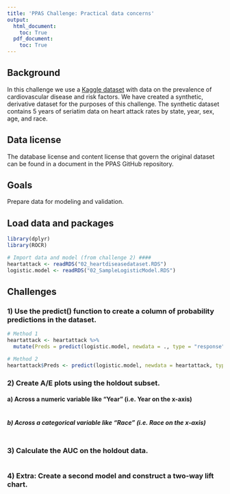 ```yaml
---
title: 'PPAS Challenge: Practical data concerns'
output: 
  html_document:
    toc: True
  pdf_document:
    toc: True
---
```


## Background
In this challenge we use a [Kaggle dataset](https://www.kaggle.com/mazharkarimi/heart-disease-and-stroke-prevention/metadata) with data on the prevalence of cardiovascular disease and risk factors. We have created a synthetic, derivative dataset for the purposes of this challenge. The synthetic dataset contains 5 years of seriatim data on heart attack rates by state, year, sex, age, and race.

## Data license
The database license and content license that govern the original dataset can be found in a document in the PPAS GitHub repository. 

## Goals
Prepare data for modeling and validation.

## Load data and packages
```r
library(dplyr)
library(ROCR)

# Import data and model (from challenge 2) ####
heartattack <- readRDS("02_heartdiseasedataset.RDS")
logistic.model <- readRDS("02_SampleLogisticModel.RDS")
```

## Challenges
### 1) Use the predict() function to create a column of probability predictions in the dataset.

```r
# Method 1
heartattack <- heartattack %>%
  mutate(Preds = predict(logistic.model, newdata = ., type = "response"))

# Method 2
heartattack$Preds <- predict(logistic.model, newdata = heartattack, type = "response")
```

### 2) Create A/E plots using the holdout subset.

#### a) Across a numeric variable like "Year" (i.e. Year on the x-axis)

```r

```


##### b) Across a categorical variable like "Race" (i.e. Race on the x-axis)

```r

```

### 3) Calculate the AUC on the holdout data.

```r

```


### 4) Extra: Create a second model and construct a two-way lift chart.

```r

```



